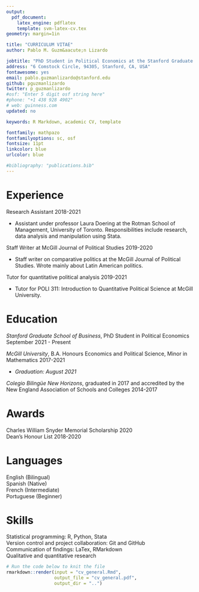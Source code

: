 ```yaml
---
output: 
  pdf_document:
    latex_engine: pdflatex
    template: svm-latex-cv.tex
geometry: margin=1in

title: "CURRICULUM VITAE"
author: Pablo M. Guzm&aacute;n Lizardo

jobtitle: "PhD Student in Political Economics at the Stanford Graduate School of Business"
address: "6 Comstock Circle, 94305, Stanford, CA, USA"
fontawesome: yes
email: pablo.guzmanlizardo@stanford.edu
github: pguzmanlizardo
twitter: p_guzmanlizardo
#osf: "Enter 5 digit osf string here"
#phone: "+1 438 928 4902"
# web: guinness.com
updated: no

keywords: R Markdown, academic CV, template

fontfamily: mathpazo
fontfamilyoptions: sc, osf
fontsize: 11pt
linkcolor: blue
urlcolor: blue

#bibliography: "publications.bib"
---
```


# Experience

Research Assistant \hfill 2018-2021  

* Assistant under professor Laura Doering at the Rotman School of Management, University of Toronto. Responsibilities include research, data analysis and manipulation using Stata.

Staff Writer at McGill Journal of Political Studies \hfill 2019-2020 

* Staff writer on comparative politics at the McGill Journal of Political Studies. Wrote mainly about Latin American politics.

Tutor for quantitative political analysis \hfill 2019-2021  

* Tutor for POLI 311: Introduction to Quantitative Political Science at McGill University.

# Education

*Stanford Graduate School of Business*, PhD Student in Political Economics \hfill 
September 2021 - Present

*McGill University*, B.A. Honours Economics and Political Science, Minor in Mathematics \hfill 2017-2021    

* *Graduation: August 2021*

[comment]: <> (The line below uses the standard HTML code for the dieresis)
*Colegio Biling&uuml;e New Horizons*, graduated in 2017 and accredited by the New England Association of Schools and Colleges \hfill 2014-2017

# Awards
Charles William Snyder Memorial Scholarship \hfill 2020   
Dean's Honour List \hfill 2018-2020  

# Languages
English (Bilingual)  
Spanish (Native)  
French (Intermediate)  
Portuguese (Beginner)  

# Skills
Statistical programming: R, Python, Stata  
Version control and project collaboration: Git and GitHub  
Communication of findings: LaTex, RMarkdown  
Qualitative and quantitative research

```r
# Run the code below to knit the file
rmarkdown::render(input = "cv_general.Rmd",
                  output_file = "cv_general.pdf",
                  output_dir = "..")

```

